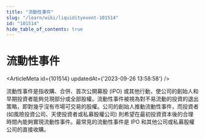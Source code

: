 ```yaml
---
title: "流動性事件"
slug: "/learn/wiki/liquidityevent-101514"
id: "101514"
hide_table_of_contents: true
---
```



# 流動性事件

<ArticleMeta id={101514} updatedAt={'2023-09-26 13:58:58'} />
<div className='border-solid border-b border-t-0 my-4 border-[var(--ifm-color-gray-300)]' />

流動性事件是指收購、合併、首次公開募股 (IPO) 或其他行動，使公司的創始人和早期投資者能夠兑現部分或全部股權。流動性事件被視為對不易流動的投資的退出策略，即對幾乎沒有市場可交易的股權。公司的創始人推動流動性事件，而投資者 (如風險投資公司、天使投資者或私募股權公司) 則希望在最初投資資本後的合理時間內能夠實現流動性事件。最常見的流動性事件是 IPO 和其他公司或私募股權公司的直接收購。
